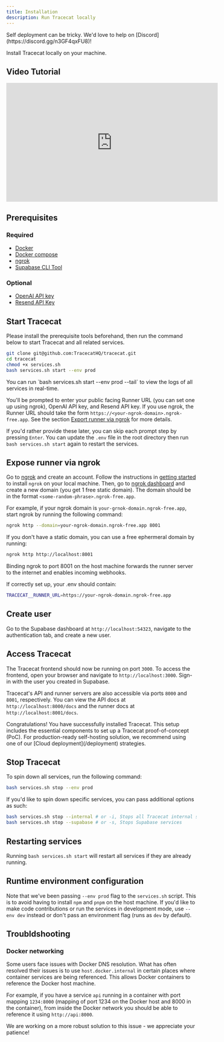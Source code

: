 ```yaml
---
title: Installation
description: Run Tracecat locally
---
```


<Note>
  Self deployment can be tricky. We'd love to help on
  [Discord](https://discord.gg/n3GF4qxFU8)!
</Note>

Install Tracecat locally on your machine.

## Video Tutorial

<iframe
  width="560"
  height="315"
  src="https://www.youtube.com/embed/BrZt3atHsxM?si=DVPcJE_au3bob9Y2"
  title="YouTube video player"
  frameborder="0"
  allow="accelerometer; autoplay; clipboard-write; encrypted-media; gyroscope; picture-in-picture; web-share"
  referrerpolicy="strict-origin-when-cross-origin"
  allowfullscreen
></iframe>

## Prerequisites

### Required

- [Docker](https://docs.docker.com/get-docker/)
- [Docker compose](https://docs.docker.com/compose/install/)
- [ngrok](https://ngrok.com/)
- [Supabase CLI Tool](https://supabase.com/docs/guides/cli/getting-started)

### Optional

- [OpenAI API key](https://platform.openai.com/signup)
- [Resend API Key](https://resend.com/docs/introduction)

## Start Tracecat

Please install the prerequisite tools beforehand, then run the command below to start Tracecat and all related services.

```bash
git clone git@github.com:TracecatHQ/tracecat.git
cd tracecat
chmod +x services.sh
bash services.sh start --env prod
```

<Note>
  You can run `bash services.sh start --env prod --tail` to view the logs of all
  services in real-time.
</Note>

You'll be prompted to enter your public facing Runner URL (you can set one up using ngrok), OpenAI API key, and Resend API key.
If you use ngrok, the Runner URL should take the form `https://<your-ngrok-domain>.ngrok-free.app`.
See the section [Export runner via ngrok](#expose-runner-via-ngrok) for more details.

If you'd rather provide these later, you can skip each prompt step by pressing `Enter`.
You can update the `.env` file in the root directory then run `bash services.sh start` again to restart the services.

## Expose runner via ngrok

Go to [ngrok](https://ngrok.com/) and create an account.
Follow the instructions in [getting started](https://dashboard.ngrok.com/get-started/setup) to install `ngrok` on your local machine.
Then, go to [ngrok dashboard](https://dashboard.ngrok.com/cloud-edge/domains) and create a new domain (you get 1 free static domain).
The domain should be in the format `<some-random-phrase>.ngrok-free.app`.

For example, if your ngrok domain is `your-grnok-domain.ngrok-free.app`, start ngrok by running the following command:

```bash
ngrok http --domain=your-ngrok-domain.ngrok-free.app 8001
```

If you don't have a static domain, you can use a free ephermeral domain by running:

```bash
ngrok http http://localhost:8001
```

<Note>
  Binding ngrok to port 8001 on the host machine forwards the runner server to
  the internet and enables incoming webhooks.
</Note>

If correctly set up, your .env should contain:

```bash
TRACECAT__RUNNER_URL=https://your-ngrok-domain.ngrok-free.app
```

## Create user

Go to the Supabase dashboard at `http://localhost:54323`, navigate to the authentication tab, and create a new user.

## Access Tracecat

The Tracecat frontend should now be running on port `3000`.
To access the frontend, open your browser and navigate to `http://localhost:3000`.
Sign-in with the user you created in Supabase.

Tracecat's API and runner servers are also accessible via ports `8000` and `8001`, respectively.
You can view the API docs at `http://localhost:8000/docs` and the runner docs at `http://localhost:8001/docs`.

<Check>
  Congratulations! You have successfully installed Tracecat. This setup includes
  the essential components to set up a Tracecat proof-of-concept (PoC). For
  production-ready self-hosting solution, we recommend using one of our [Cloud
  deployment](/deployment) strategies.
</Check>

## Stop Tracecat

To spin down all services, run the following command:

```bash
bash services.sh stop --env prod
```

If you'd like to spin down specific services, you can pass additional options as such:

```bash
bash services.sh stop --internal # or -i, Stops all Tracecat internal services
bash services.sh stop --supabase # or -s, Stops Supabase services
```

## Restarting services

Running `bash services.sh start` will restart all services if they are already running.

## Runtime environment configuration

Note that we've been passing `--env prod` flag to the `services.sh` script. This is to avoid having to install `npm` and `pnpm` on the host machine.
If you'd like to make code contributions or run the services in development mode, use `--env dev` instead or don't pass an environment flag (runs as `dev` by default).

## Troubldshooting

### Docker networking

Some users face issues with Docker DNS resolution. What has often resolved their issues is to use `host.docker.internal` in certain places where container services are being referenced.
This allows Docker containers to reference the Docker host machine.

For example, if you have a service `api` running in a container with port mapping `1234:8000` (mapping of port 1234 on the Docker host and 8000 in the container), from inside the Docker network you should be able to reference it using `http://api:8000`.

We are working on a more robust solution to this issue - we appreciate your patience!

